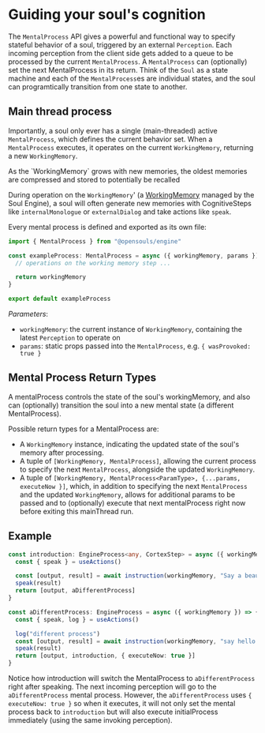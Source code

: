 # Guiding your soul's cognition

The `MentalProcess` API gives a powerful and functional way to specify stateful behavior of a soul, triggered by an external `Perception`. Each incoming perception from the client side gets added to a queue to be processed by the current `MentalProcess`. A `MentalProcess` can (optionally) set the next MentalProcess in its return. Think of the `Soul` as a state machine and each of the `MentalProcess`es are individual states, and the soul can programtically transition from one state to another.

## Main thread process

Importantly, a soul only ever has a single (main-threaded) active `MentalProcess`, which defines the current behavior set. When a `MentalProcess` executes, it operates on the current `WorkingMemory`, returning a new `WorkingMemory`.

 
<Callout type="info" emoji="ℹ️">
As the `WorkingMemory` grows with new memories, the oldest memories are compressed and stored to potentially be recalled
</Callout>

During operation on the `WorkingMemory`' (a [WorkingMemory](/core) managed by the Soul Engine), a soul will often generate new memories with CognitiveSteps like `internalMonologue` or `externalDialog` and take actions like `speak`.

Every mental process is defined and exported as its own file:

```typescript filename="mentalProcesses/exampleProcess.ts"
import { MentalProcess } from "@opensouls/engine"

const exampleProcess: MentalProcess = async ({ workingMemory, params }) => {
  // operations on the working memory step ...

  return workingMemory
}

export default exampleProcess
```

*Parameters*:
- `workingMemory`: the current instance of `WorkingMemory`, containing the latest `Perception` to operate on
- `params`: static props passed into the `MentalProcess`, e.g. `{ wasProvoked: true }`

## Mental Process Return Types

A mentalProcess controls the state of the soul's workingMemory, and also can (optionally) transition the soul into a new mental state (a different MentalProcess).

Possible return types for a MentalProcess are:

- A `WorkingMemory` instance, indicating the updated state of the soul's memory after processing.
- A tuple of `[WorkingMemory, MentalProcess]`, allowing the current process to specify the next `MentalProcess`, alongside the updated `WorkingMemory`.
- A tuple of `[WorkingMemory, MentalProcess<ParamType>, {...params, executeNow }]`, which, in addition to specifying the next `MentalProcess` and the updated `WorkingMemory`, allows for additional params to be passed and to (optionally) execute that next mentalProcess right now before exiting this mainThread run.

## Example

```ts filename="initialProcess.ts"
const introduction: EngineProcess<any, CortexStep> = async ({ workingMemory }) => {
  const { speak } = useActions()

  const [output, result] = await instruction(workingMemory, "Say a beautiful hello")
  speak(result)
  return [output, aDifferentProcess]
}
```

```ts filename="mentalProcesses/aDifferentProcess.ts"
const aDifferentProcess: EngineProcess = async ({ workingMemory }) => {
  const { speak, log } = useActions()

  log("different process")
  const [output, result] = await instruction(workingMemory, "say hello from the different process")
  speak(result)
  return [output, introduction, { executeNow: true }]
}
```

Notice how introduction will switch the MentalProcess to `aDifferentProcess` right after speaking. The next incoming perception will go to the `aDifferentProcess` mental process. However, the `aDifferentProcess` uses `{ executeNow: true }` so when it executes, it will not only set the mental process back to `introduction` but will also execute initialProcess immediately (using the same invoking perception).
